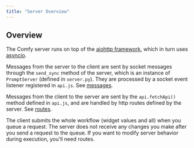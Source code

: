 ```yaml
---
title: "Server Overview"
---
```


## Overview

The Comfy server runs on top of the [aiohttp framework](https://docs.aiohttp.org/), which in turn uses [asyncio](https://pypi.org/project/asyncio/).

Messages from the server to the client are sent by socket messages through the `send_sync` method of the server, 
which is an instance of `PromptServer` (defined in `server.py`). They are processed
by a socket event listener registered in `api.js`. See [messages](./comms_messages).

Messages from the client to the server are sent by the `api.fetchApi()` method defined in `api.js`,
and are handled by http routes defined by the server. See [routes](./comms_routes).

<Tip>The client submits the whole workflow (widget values and all) when you queue a request. 
The server does not receive any changes you make after you send a request to the queue.
If you want to modify server behavior during execution, you'll need routes.</Tip>